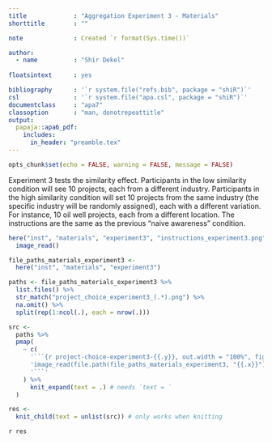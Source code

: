 ```yaml
---
title             : "Aggregation Experiment 3 - Materials"
shorttitle        : ""

note              : Created `r format(Sys.time())`

author: 
  - name          : "Shir Dekel"
  
floatsintext      : yes

bibliography      : '`r system.file("refs.bib", package = "shiR")`'
csl               : '`r system.file("apa.csl", package = "shiR")`'
documentclass     : "apa7"
classoption       : "man, donotrepeattitle"
output: 
  papaja::apa6_pdf:
    includes: 
      in_header: "preamble.tex"
---
```


```r
opts_chunk$set(echo = FALSE, warning = FALSE, message = FALSE)
```

Experiment 3 tests the similarity effect. Participants in the low similarity condition will see 10 projects, each from a different industry. Participants in the high similarity condition will set 10 projects from the same industry (the specific industry will be randomly assigned), each with a different variation. For instance, 10 oil well projects, each from a different location. The instructions are the same as the previous "naive awareness" condition.

```r
here("inst", "materials", "experiment3", "instructions_experiment3.png") %>% 
  image_read()
```

```r
file_paths_materials_experiment3 <- 
  here("inst", "materials", "experiment3")

paths <- file_paths_materials_experiment3 %>% 
  list.files() %>% 
  str_match("project_choice_experiment3_(.*).png") %>% 
  na.omit() %>% 
  split(rep(1:ncol(.), each = nrow(.)))

src <- 
  paths %>% 
  pmap(
    ~ c(
      '```{r project-choice-experiment3-{{.y}}, out.width = "100%", fig.cap = "Example {{.y}} project (order of sentences randomised)", fig.pos = "H"}',
      'image_read(file.path(file_paths_materials_experiment3, "{{.x}}"))',
      '```'
    ) %>% 
      knit_expand(text = .) # needs `text = `
  )

res <- 
  knit_child(text = unlist(src)) # only works when knitting
```

`r res`
